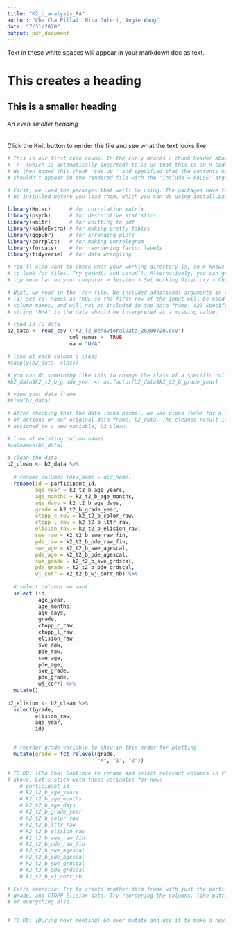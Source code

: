 ```yaml
---
title: "K2_b_analysis_RA"
author: "Cha Cha Pillai, Mira Guleri, Angie Wang"
date: "7/31/2020"
output: pdf_document
---
```


Text in these white spaces will appear in your markdown doc as text.
<!--But this text won't appear!-->

# This creates a heading
## This is a smaller heading
###### An even smaller heading

Click the Knit button to render the file and see what the text looks like.        

```r
# This is our first code chunk. In the curly braces / chunk header above, 
# 'r' (which is automatically inserted) tells us that this is an R code chunk.
# We then named this chunk 'set up,' and specified that the contents of the chunk 
# shouldn't appear in the rendered file with the 'include = FALSE' argument.

# First, we load the packages that we'll be using. The packages have to 
# be installed before you load them, which you can do using install.packages().

library(Hmisc)      # for correlation matrix
library(psych)      # for descriptive statistics
library(knitr)      # for knitting to pdf
library(kableExtra) # for making pretty tables
library(ggpubr)     # for arranging plots
library(corrplot)   # for making correlogram
library(forcats)    # for reordering factor levels
library(tidyverse)  # for data wrangling

# You'll also want to check what your working directory is, so R knows where 
# to look for files. Try getwd() and setwd(). Alternatively, you can go to the
# top menu bar on your computer > Session > Set Working Directory > Choose Directory.

```


```r

# Next, we read in the .csv file. We included additional arguments in read_csv():
# (1) Set col_names as TRUE so the first row of the input will be used as the 
# column names, and will not be included in the data frame. (2) Specify that the 
# string "N/A" in the data should be interpreted as a missing value.

# read in T2 data
b2_data <- read_csv ("K2_T2_BehavioralData_20200728.csv") 
                    col_names =  TRUE 
                    na = "N/A"

# look at each column's class
#sapply(b2_data, class)

# you can do something like this to change the class of a specific column
#b2_data$k2_t2_b_grade_year <- as.factor(b2_data$k2_t2_b_grade_year)

# view your data frame
#View(b2_data)

# After checking that the data looks normal, we use pipes (%>%) for a series 
# of actions on our original data frame, b2_data. The cleaned result is 
# assigned to a new variable, b2_clean.

# look at existing column names
#colnames(b2_data)

# clean the data
b2_clean <- b2_data %>% 
 
  # rename columns (new_name = old_name)
  rename(id = participant_id, 
         age_year = k2_t2_b_age_years,
         age_months = k2_t2_b_age_months,
         age_days = k2_t2_b_age_days,
         grade = k2_t2_b_grade_year,
         ctopp_c_raw = k2_t2_b_color_raw,
         ctopp_l_raw = k2_t2_b_lttr_raw,
         elision_raw = k2_t2_b_elision_raw,
         swe_raw = k2_t2_b_swe_raw_fin,
         pde_raw = k2_t2_b_pde_raw_fin,
         swe_age = k2_t2_b_swe_agescal,
         pde_age = k2_t2_b_pde_agescal,
         swe_grade = k2_t2_b_swe_grdscal,
         pde_grade = k2_t2_b_pde_grdscal,
         wj_corr = k2_t2_b_wj_corr_nb) %>% 
  
  # select columns we want
  select (id, 
          age_year,
          age_months,
          age_days,
          grade,
          ctopp_c_raw,
          ctopp_l_raw,
          elision_raw,
          swe_raw,
          pde_raw,
          swe_age,
          pde_age,
          swe_grade,
          pde_grade,
          wj_corr) %>% 
  mutate()
  
b2_elision <- b2_clean %>%
  select(grade,
         elision_raw,
         age_year,
         id)


  # reorder grade variable to show in this order for plotting
  mutate(grade = fct_relevel(grade,
                             "K", "1", "2"))

# TO-DO: [Cha Cha] Continue to rename and select relevant columns in the code 
# above. Let's stick with these variables for now:
    # participant_id
    # k2_t2_b_age_years
    # k2_t2_b_age_months
    # k2_t2_b_age_days
    # k2_t2_b_grade_year
    # k2_t2_b_color_raw
    # k2_t2_b_lttr_raw
    # k2_t2_b_elision_raw
    # k2_t2_b_swe_raw_fin
    # k2_t2_b_pde_raw_fin
    # k2_t2_b_swe_agescal
    # k2_t2_b_pde_agescal
    # k2_t2_b_swe_grdscal
    # k2_t2_b_pde_grdscal
    # k2_t2_b_wj_corr_nb

# Extra exercise: Try to create another data frame with just the participant id, age, 
# grade, and CTOPP Elision data. Try reordering the columns, like putting grade ahead
# of everything else.


# TO-DO: [During next meeting] Go over mutate and use it to make a new age variable


```

